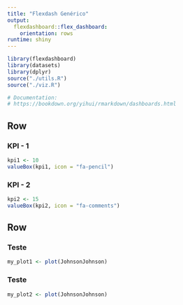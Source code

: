 ```yaml
---
title: "Flexdash Genérico"
output:
  flexdashboard::flex_dashboard:
    orientation: rows
runtime: shiny
---
```



```r
library(flexdashboard)
library(datasets)
library(dplyr)
source("./utils.R")
source("./viz.R")

# Documentation:
# https://bookdown.org/yihui/rmarkdown/dashboards.html
```

Row {data-height=100}
-------------------------------------

### KPI - 1

```r
kpi1 <- 10
valueBox(kpi1, icon = "fa-pencil")

```

### KPI - 2 

```r
kpi2 <- 15
valueBox(kpi2, icon = "fa-comments")
```

Row {data-height=400}
------------------------

### Teste

```r
my_plot1 <- plot(JohnsonJohnson)
```

### Teste

```r
my_plot2 <- plot(JohnsonJohnson)
```
